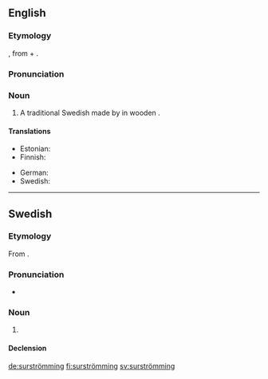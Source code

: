 ==English==

===Etymology===
{{bor|en|sv|-}}, from {{m|sv|sur||sour}} + {{m|sv|strömming||Baltic Herring}}.

===Pronunciation===
{{wikipedia}}
{{rfp|lang=en}}

===Noun===
{{en-noun|~}}

# A traditional Swedish {{l|en|delicacy}} made by {{l|en|ferment|fermenting}} {{l|en|Baltic herring}} in wooden {{l|en|cask|casks}}.

====Translations====
{{trans-top|traditional Swedish delicacy made from fermented Baltic herring}}
* Estonian: {{t|et|hapusilk}}
* Finnish: {{t+|fi|hapansilakka}}
{{trans-mid}}
* German: {{t|de|Surströmming|m}}
* Swedish: {{t+|sv|surströmming|c}}
{{trans-bottom}}

{{catlangcode|en|Foods}}

----

==Swedish==

===Etymology===
From {{compound|sv|sur|t1=sour|strömming|t2=Baltic herring}}.

===Pronunciation===
{{wikipedia|lang=sv}}
* {{IPA|/ˈsʉːrˌstrœmɪŋ/|[ˈsʉ̟ːˌʂʈrœ̝mːɪŋ]|lang=sv}}

===Noun===
{{sv-noun|c}}

# {{l|en|surströmming}} {{gloss|traditional Swedish delicacy made from fermented Baltic herring}}

====Declension====
{{sv-infl-noun-c-ar|stem=surströmming}}

{{catlangcode|sv|Foods}}

[[de:surströmming]]
[[fi:surströmming]]
[[sv:surströmming]]